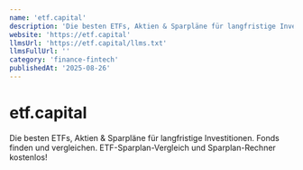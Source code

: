 ```yaml
---
name: 'etf.capital'
description: 'Die besten ETFs, Aktien & Sparpläne für langfristige Investitionen. Fonds finden und vergleichen. ETF-Sparplan-Vergleich und Sparplan-Rechner kostenlos!'
website: 'https://etf.capital'
llmsUrl: 'https://etf.capital/llms.txt'
llmsFullUrl: ''
category: 'finance-fintech'
publishedAt: '2025-08-26'
---
```


# etf.capital

Die besten ETFs, Aktien & Sparpläne für langfristige Investitionen. Fonds finden und vergleichen. ETF-Sparplan-Vergleich und Sparplan-Rechner kostenlos!
